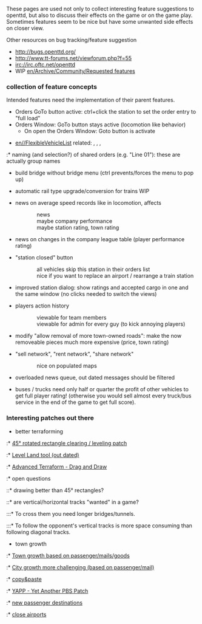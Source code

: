 These pages are used not only to collect interesting feature suggestions to openttd, but also to discuss their effects on the game or on the game play. Sometimes features seem to be nice but have some unwanted side effects on closer view.

Other resources on bug tracking/feature suggestion
* http://bugs.openttd.org/
* http://www.tt-forums.net/viewforum.php?f=55
* irc://irc.oftc.net/openttd
* WIP [[en/Archive/Community/Requested features]]


=== collection of feature concepts ===

Intended features need the implementation of their parent features.

* Orders GoTo button active: ctrl+click the station to set the order entry to "full load" {{en/Flyspray|1194}}
* Orders Window: GoTo button stays active (locomotion like behavior)
** On open the Orders Window: Goto button is activate

* [[en//FlexibleVehicleList]] related: {{en/Flyspray|1324}}, {{en/Flyspray|1448}}, {{en/Flyspray|1042}}, {{en/Flyspray|1321}}
:* naming (and selection?) of shared orders (e.g. "Line 01"): these are actually group names

* build bridge without bridge menu (ctrl prevents/forces the menu to pop up)

* automatic rail type upgrade/conversion for trains WIP {{en/Flyspray|1859}} 

* news on average speed records like in locomotion, affects
::news
::maybe company performance
::maybe station rating, town rating

* news on changes in the company league table (player performance rating)

* "station closed" button
:: all vehicles skip this station in their orders list
:: nice if you want to replace an airport / rearrange a train station

* improved station dialog: show ratings and accepted cargo in one and the same window (no clicks needed to switch the views)

* players action history
::viewable for team members
::viewable for admin for every guy (to kick annoying players)

* modify "allow removal of more town-owned roads": make the now removeable pieces much more expensive (price, town rating)

* "sell network", "rent network", "share network"
:: nice on populated maps

* overloaded news queue, out dated messages should be filtered

* buses / trucks need only half or quarter the profit of other vehicles to get full player rating! (otherwise you would sell almost every truck/bus service in the end of the game to get full score).

=== Interesting patches out there ===

* better terraforming
:* [http://www.tt-forums.net/viewtopic.php?f=33&t=19311 45° rotated rectangle clearing / leveling patch]
:* [http://www.tt-forums.net/viewtopic.php?t=14264 Level Land tool (out dated)]
:* [http://www.tt-forums.net/viewtopic.php?f=33&t=35627 Advanced Terraform - Drag and Draw]
:* open questions
::* drawing better than 45° rectangles?
::* are vertical/horizontal tracks "wanted" in a game?
:::* To cross them you need longer bridges/tunnels.
:::* To follow the opponent's vertical tracks is more space consuming than following diagonal tracks.

* town growth
:* [http://www.tt-forums.net/viewtopic.php?f=33&t=37158 Town growth based on passenger/mails/goods]
:* [http://www.tt-forums.net/viewtopic.php?f=33&t=21514 City growth more challenging (based on passenger/mail)]


:* [http://www.tt-forums.net/viewtopic.php?f=33&t=25037 copy&paste]
:* [http://www.tt-forums.net/viewtopic.php?f=33&t=36107 YAPP - Yet Another PBS Patch]
:* [http://www.tt-forums.net/viewtopic.php?f=33&t=33501 new passenger destinations]
:* [http://www.tt-forums.net/viewtopic.php?t=33418 close airports]